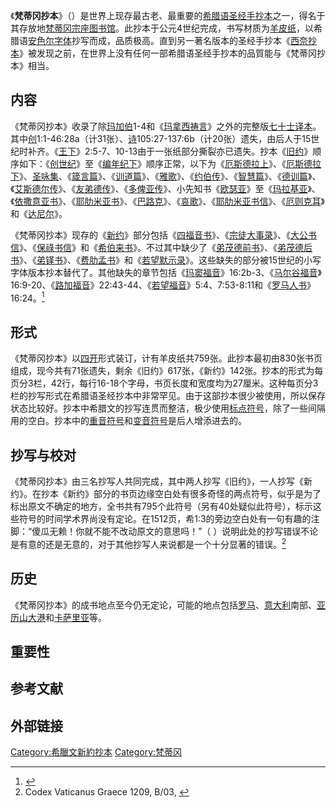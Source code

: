 {{Multiple issues|
{{Refimprove|time=2019-11-23T07:19:45+00:00}}
{{Expand language|1=en|time=2019-11-23T07:20:04+00:00}}
}}
《'''梵蒂冈抄本'''》（{{lang-la|'''''Codex Vaticanus'''''}}）是世界上现存最古老、最重要的[[希腊语|希腊语]][[圣经|圣经]][[手抄本|手抄本]]之一，得名于其存放地[[梵蒂冈宗座图书馆|梵蒂冈宗座图书馆]]。此抄本于公元4世纪完成，书写材质为[[羊皮纸|羊皮纸]]，以希腊语[[安色尔字体|安色尔字体]]抄写而成，品质极高。直到另一著名版本的圣经手抄本《[[西奈抄本|西奈抄本]]》被发现之前，在世界上没有任何一部希腊语圣经手抄本的品質能与《梵蒂冈抄本》相当。

==内容==
《梵蒂冈抄本》收录了除[[玛加伯|玛加伯]]1-4和《[[玛拿西祷言|玛拿西祷言]]》之外的完整版[[七十士译本|七十士译本]]。其中[[创世记|创]]1:1-46:28a（计31张）、[[诗篇|诗]]105:27-137:6b（计20张）遗失，由后人于15世纪时补齐。《[[列王纪下|王下]]》2:5-7、10-13由于一张纸部分撕裂亦已遗失。抄本《[[旧约|旧约]]》顺序如下：《[[创世记|创世纪]]》至《[[历代志下|编年纪下]]》顺序正常，以下为《[[以斯拉记|厄斯德拉上]]》、《[[尼希米记|厄斯德拉下]]》、[[诗篇|圣咏集]]、《[[箴言|箴言篇]]》、《[[传道书|训道篇]]》、《[[雅歌|雅歌]]》、《[[约伯传|约伯传]]》、《[[智慧篇|智慧篇]]》、《[[德训篇|德训篇]]》、《[[以斯帖记|艾斯德尔传]]》、《[[友弟德传|友弟德传]]》、《[[多俾亚传|多俾亚传]]》、小先知书《[[何西阿书|欧瑟亚]]》至《[[玛拉基书|玛拉基亚]]》、《[[以赛亚书|依撒意亚书]]》、《[[耶利米书|耶肋米亚书]]》、《[[巴路克|巴路克]]》、《[[耶利米哀歌|哀歌]]》、《[[耶利米书信|耶肋米亚书信]]》、《[[以西结书|厄则克耳]]》和《[[但以理书|达尼尔]]》。

《梵蒂冈抄本》现存的《[[新约|新约]]》部分包括《[[四福音书|四福音书]]》、《[[宗徒大事录|宗徒大事录]]》、《[[大公书信|大公书信]]》、《[[保祿书信|保祿书信]]》和《[[希伯来书|希伯来书]]》。不过其中缺少了《[[弟茂德前书|弟茂德前书]]》、《[[弟茂德后书|弟茂德后书]]》、《[[弟铎书|弟铎书]]》、《[[费肋孟书|费肋孟书]]》和《[[若望默示录|若望默示录]]》。这些缺失的部分被15世纪的小写字体版本抄本替代了。其他缺失的章节包括《[[玛窦福音|玛窦福音]]》16:2b-3、《[[马尔谷福音|马尔谷福音]]》16:9-20、《[[路加福音|路加福音]]》22:43-44、《[[若望福音|若望福音]]》5:4、7:53-8:11和《[[罗马人书|罗马人书]]》16:24。<ref>{{cite book|last=Metzger|first=Bruce M.| authorlink = Bruce M. Metzger|title=A Textual Commentary on the Greek New Testament|url=https://archive.org/details/textualcommentar00metz_419|year=2001|isbn=3-438-06010-8|publisher=[[Deutsche_Bibelgesellschaft|Deutsche Bibelgesellschaft]]|location= Stuttgart|pages= [https://archive.org/details/textualcommentar00metz_419/page/n106 179], 187–189}}</ref>

==形式==
《梵蒂冈抄本》以[[开本|四开]]形式装订，计有羊皮纸共759张。此抄本最初由830张书页组成，现今共有71张遗失，剩余《旧约》617张，《新约》142张。抄本的形式为每页分3栏，42行，每行16-18个字母，书页长度和宽度均为27厘米。这种每页分3栏的抄写形式在希腊语圣经抄本中非常罕见。由于这部抄本很少被使用，所以保存状态比较好。抄本中希腊文的抄写连贯而整洁，极少使用[[标点符号|标点符号]]，除了一些间隔用的空白。抄本中的[[重音符|重音符号]]和[[希腊语变音符号|变音符号]]是后人增添进去的。

==抄写与校对==
《梵蒂冈抄本》由三名抄写人共同完成，其中两人抄写《旧约》，一人抄写《新约》。在抄本《新约》部分的书页边缘空白处有很多奇怪的两点符号，似乎是为了标出原文不确定的地方，全书共有795个此符号（另有40处疑似此符号），标示这些符号的时间学术界尚没有定论。在1512页，希1:3的旁边空白处有一句有趣的注脚：“傻瓜无赖！你就不能不改动原文的意思吗！”（{{lang|gre|ἀμαθέστατε καὶ κακέ, ἄφες τὸν παλαιόν, μὴ μεταποίει}} ）说明此处的抄写错误不论是有意的还是无意的，对于其他抄写人来说都是一个十分显著的错误。<ref name=marginal_note>Codex Vaticanus Graece 1209, B/03, {{cite web | title = A critical note | url = http://www.user.uni-bremen.de/~wie/Vaticanus/note1512.html | accessdate = 2008-02-12 | publisher = [http://www.user.uni-bremen.de/~wie/ Wieland Willker, University of Bremen] | deadurl = yes | archiveurl = https://web.archive.org/web/20080915143328/http://www.user.uni-bremen.de/~wie/Vaticanus/note1512.html | archivedate = 2008-09-15 }}</ref>

==历史==
《梵蒂冈抄本》的成书地点至今仍无定论，可能的地点包括[[罗马市|罗马]]、[[意大利|意大利]]南部、[[亚历山大港|亚历山大港]]和[[卡萨里亚|卡萨里亚]]等。

== 重要性 ==
{{expand section|time=2019-11-23T07:21:41+00:00}}

== 参考文献 ==
{{Reflist|2}}

== 外部链接 ==
{{Commons|Category:Codex Vaticanus}}

{{Authority control}}
[[Category:希臘文新約抄本|Category:希臘文新約抄本]]
[[Category:梵蒂冈|Category:梵蒂冈]]